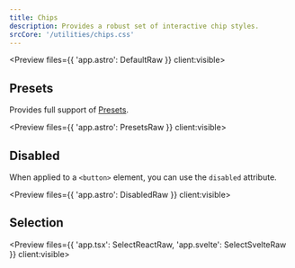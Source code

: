 ```yaml
---
title: Chips
description: Provides a robust set of interactive chip styles.
srcCore: '/utilities/chips.css'
---
```



<Preview files={{ 'app.astro': DefaultRaw }} client:visible>
	<Default />
</Preview>

## Presets

Provides full support of [Presets](/docs/design/presets).

<Preview files={{ 'app.astro': PresetsRaw }} client:visible>
	<Presets />
</Preview>

## Disabled

When applied to a `<button>` element, you can use the `disabled` attribute.

<Preview files={{ 'app.astro': DisabledRaw }} client:visible>
	<Disabled />
</Preview>

## Selection

<Preview files={{ 'app.tsx': SelectReactRaw, 'app.svelte': SelectSvelteRaw }} client:visible>
	<SelectReact client:visible />
</Preview>

